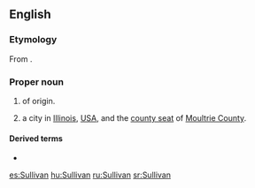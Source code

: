 ==English==
{{wikipedia|Sullivan (surname)}}

===Etymology===
From {{etyl|ga|en}} {{m|ga|Ó Súilleabháin}}.

===Proper noun===
{{en-proper noun}}

# {{surname|from=Irish|dot=}} of {{etyl|ga|en}} origin.
# a city in [[Illinois]], [[USA]], and the [[county seat]] of [[Moultrie County]].

====Derived terms====
* {{l|en|Sullivan County}}

{{C|en|Illinois}}

[[es:Sullivan]]
[[hu:Sullivan]]
[[ru:Sullivan]]
[[sr:Sullivan]]